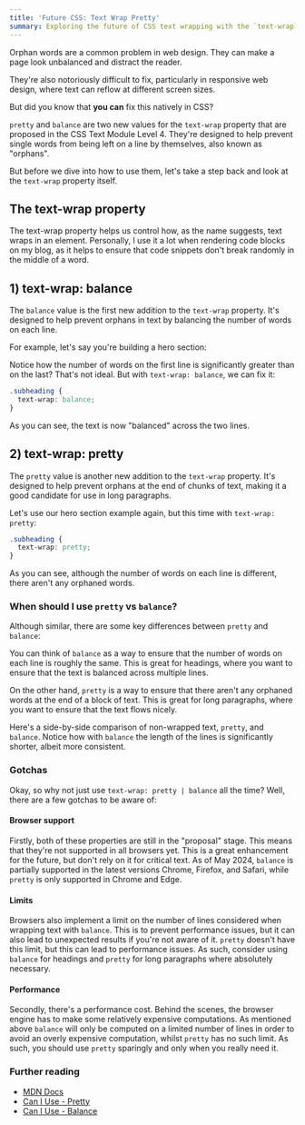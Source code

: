 ```yaml
---
title: 'Future CSS: Text Wrap Pretty'
summary: Exploring the future of CSS text wrapping with the `text-wrap` property
---
```


Orphan words are a common problem in web design. They can make a page look unbalanced and distract the reader.

They're also notoriously difficult to fix, particularly in responsive web design, where text can reflow at different screen sizes.

But did you know that **you can** fix this natively in CSS?

`pretty` and `balance` are two new values for the `text-wrap` property that are proposed in the CSS Text Module Level 4. They're designed to help prevent single words from being left on a line by themselves, also known as "orphans".

But before we dive into how to use them, let's take a step back and look at the `text-wrap` property itself.

## The text-wrap property

The text-wrap property helps us control how, as the name suggests, text wraps in an element. Personally, I use it a lot when rendering code blocks on my blog, as it helps to ensure that code snippets don't break randomly in the middle of a word.

## 1) text-wrap: balance

The `balance` value is the first new addition to the `text-wrap` property. It's designed to help prevent orphans in text by balancing the number of words on each line.

For example, let's say you're building a hero section:

<TextWrapHero />

Notice how the number of words on the first line is significantly greater than on the last? That's not ideal. But with `text-wrap: balance`, we can fix it:

```css
.subheading {
  text-wrap: balance;
}
```

<TextWrapHero variant="balance" />

As you can see, the text is now "balanced" across the two lines.

## 2) text-wrap: pretty

The `pretty` value is another new addition to the `text-wrap` property. It's designed to help prevent orphans at the end of chunks of text, making it a good candidate for use in long paragraphs.

Let's use our hero section example again, but this time with `text-wrap: pretty`:

```css
.subheading {
  text-wrap: pretty;
}
```

<TextWrapHero variant="pretty" />

As you can see, although the number of words on each line is different, there aren't any orphaned words.

### When should I use `pretty` vs `balance`?

Although similar, there are some key differences between `pretty` and `balance`:

You can think of `balance` as a way to ensure that the number of words on each line is roughly the same. This is great for headings, where you want to ensure that the text is balanced across multiple lines.

On the other hand, `pretty` is a way to ensure that there aren't any orphaned words at the end of a block of text. This is great for long paragraphs, where you want to ensure that the text flows nicely.

Here's a side-by-side comparison of non-wrapped text, `pretty`, and `balance`. Notice how with `balance` the length of the lines is significantly shorter, albeit more consistent.

<TextWrapPrettyVsBalance />

### Gotchas

Okay, so why not just use `text-wrap: pretty | balance` all the time? Well, there are a few gotchas to be aware of:

#### Browser support

Firstly, both of these properties are still in the "proposal" stage. This means that they're not supported in all browsers yet. This is a great enhancement for the future, but don't rely on it for critical text. As of May 2024, `balance` is partially supported in the latest versions Chrome, Firefox, and Safari, while `pretty` is only supported in Chrome and Edge.

#### Limits

Browsers also implement a limit on the number of lines considered when wrapping text with `balance`. This is to prevent performance issues, but it can also lead to unexpected results if you're not aware of it. `pretty` doesn't have this limit, but this can lead to performance issues. As such, consider using `balance` for headings and `pretty` for long paragraphs where absolutely necessary.

#### Performance

Secondly, there's a performance cost. Behind the scenes, the browser engine has to make some relatively expensive computations. As mentioned above `balance` will only be computed on a limited number of lines in order to avoid an overly expensive computation, whilst `pretty` has no such limit. As such, you should use `pretty` sparingly and only when you really need it.

### Further reading

- [MDN Docs](https://developer.mozilla.org/en-US/docs/Web/CSS/text-wrap)
- [Can I Use - Pretty](https://caniuse.com/mdn-css_properties_text-wrap_pretty)
- [Can I Use - Balance](https://caniuse.com/css-text-wrap-balance)

